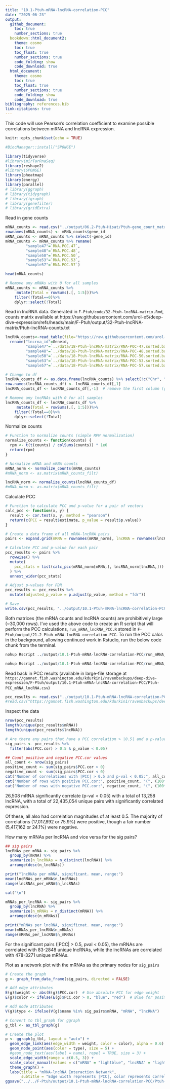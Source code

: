 ```yaml
---
title: "10.1-Ptuh-mRNA-lncRNA-correlation-PCC"
date: "2025-06-23"
output: 
  github_document:
    toc: true
    number_sections: true
  bookdown::html_document2:
    theme: cosmo
    toc: true
    toc_float: true
    number_sections: true
    code_folding: show
    code_download: true
  html_document:
    theme: cosmo
    toc: true
    toc_float: true
    number_sections: true
    code_folding: show
    code_download: true
bibliography: references.bib
link-citations: true
---
```


This code will use Pearson's correlation coefficient to examine possible correlations between mRNA and lncRNA expression. 

```r
knitr::opts_chunk$set(echo = TRUE)

#BiocManager::install("SPONGE")

library(tidyverse)
#library(mirTarRnaSeq)
library(reshape2)
#library(SPONGE)
library(pheatmap)
library(energy)
library(parallel)
# library(ggraph)
# library(tidygraph)
# library(igraph)
# library(genefilter)
# library(gridExtra)
```

Read in gene counts
```r
mRNA_counts <- read.csv("../output/06.2-Ptuh-Hisat/Ptuh-gene_count_matrix.csv")
rownames(mRNA_counts) <- mRNA_counts$gene_id
mRNA_counts <- mRNA_counts %>% select(-gene_id)
mRNA_counts <- mRNA_counts %>% rename( 
         "sample47"=`RNA.POC.47`, 
         "sample48"=`RNA.POC.48`, 
         "sample50"=`RNA.POC.50`, 
         "sample53"=`RNA.POC.53`, 
         "sample57"=`RNA.POC.57`)

head(mRNA_counts)

# Remove any mRNAs with 0 for all samples 
mRNA_counts <- mRNA_counts %>%
     mutate(Total = rowSums(.[, 1:5]))%>%
    filter(!Total==0)%>%
    dplyr::select(!Total)
```

Read in lncRNA data. Generated in `F-Ptuh/code/32-Ptuh-lncRNA-matrix.Rmd`, counts matrix available at https://raw.githubusercontent.com/urol-e5/deep-dive-expression/refs/heads/main/F-Ptuh/output/32-Ptuh-lncRNA-matrix/Ptuh-lncRNA-counts.txt

```r
lncRNA_counts<-read_table(file="https://raw.githubusercontent.com/urol-e5/deep-dive-expression/refs/heads/main/F-Ptuh/output/18-Ptuh-lncRNA-matrix/Ptuh-lncRNA-counts.txt", skip=1) %>%
  rename("lncrna_id"=Geneid, 
         "sample47"=`../data/18-Ptuh-lncRNA-matrix/RNA-POC-47.sorted.bam`, 
         "sample48"=`../data/18-Ptuh-lncRNA-matrix/RNA-POC-48.sorted.bam`, 
         "sample50"=`../data/18-Ptuh-lncRNA-matrix/RNA-POC-50.sorted.bam`, 
         "sample53"=`../data/18-Ptuh-lncRNA-matrix/RNA-POC-53.sorted.bam`, 
         "sample57"=`../data/18-Ptuh-lncRNA-matrix/RNA-POC-57.sorted.bam`)

# Change to df 
lncRNA_counts_df <- as.data.frame(lncRNA_counts) %>% select(!c("Chr", "Start", "End", "Strand", "Length"))
row.names(lncRNA_counts_df) <- lncRNA_counts_df[,1]
lncRNA_counts_df <- lncRNA_counts_df[,-1]  # remove the first column (gene names) if needed

# Remove any lncRNAs with 0 for all samples 
lncRNA_counts_df <- lncRNA_counts_df %>%
     mutate(Total = rowSums(.[, 1:5]))%>%
    filter(!Total==0)%>%
    dplyr::select(!Total)
```

Normalize counts
```r
# Function to normalize counts (simple RPM normalization)
normalize_counts <- function(counts) {
  rpm <- t(t(counts) / colSums(counts)) * 1e6
  return(rpm)
}

# Normalize mRNA and mRNA counts
mRNA_norm <- normalize_counts(mRNA_counts)
#mRNA_norm <- as.matrix(mRNA_counts_filt)

lncRNA_norm <- normalize_counts(lncRNA_counts_df)
#mRNA_norm <- as.matrix(mRNA_counts_filt)
```

Calculate PCC  
```r
# Function to calculate PCC and p-value for a pair of vectors
calc_pcc <- function(x, y) {
  result <- cor.test(x, y, method = "pearson")
  return(c(PCC = result$estimate, p_value = result$p.value))
}

# Create a data frame of all mRNA-lncRNA pairs
pairs <- expand.grid(mRNA = rownames(mRNA_norm), lncRNA = rownames(lncRNA_norm))

# Calculate PCC and p-value for each pair
pcc_results <- pairs %>%
  rowwise() %>%
  mutate(
    pcc_stats = list(calc_pcc(mRNA_norm[mRNA,], lncRNA_norm[lncRNA,]))
  ) %>%
  unnest_wider(pcc_stats)

# Adjust p-values for FDR
pcc_results <- pcc_results %>%
  mutate(adjusted_p_value = p.adjust(p_value, method = "fdr"))

# Save
write.csv(pcc_results, "../output/10.1-Ptuh-mRNA-lncRNA-correlation-PCC/Ptuh-PCC_mRNA_lncRNA.csv")
```

Both matrices (the mRNA counts and lncRNA counts) are prohibitively large (~30,000 rows). I've used the above code to create an R script that will perform the PCC calculations, `run_mRNA_lncRNA_PCC.R` stored in `F-Ptuh/output/21.2-Ptuh-mRNA-lncRNA-correlation-PCC`. To run the PCC calcs in the background, allowing continued work in Rstudio, run the below code chunk from the terminal.
```r
nohup Rscript ../output/10.1-Ptuh-mRNA-lncRNA-correlation-PCC/run_mRNA_lncRNA_PCC.R > ../output/10.1-Ptuh-mRNA-lncRNA-correlation-PCC/run_mRNA_lncRNA_PCC_log.txt 2>&1 &
```

```r
nohup Rscript ../output/10.1-Ptuh-mRNA-lncRNA-correlation-PCC/run_mRNA_lncRNA_PCC_chunks.R > ../output/10.1-Ptuh-mRNA-lncRNA-correlation-PCC/run_mRNA_lncRNA_PCC_chunks_log.txt 2>&1 &
```




Read back in PCC results (available in large-file storage at `https://gannet.fish.washington.edu/kdurkin1/ravenbackups/deep-dive-expression/F-Ptuh/output/10.1-Ptuh-mRNA-lncRNA-correlation-PCC/Ptuh-PCC_mRNA_lncRNA.csv`)
```r
pcc_results <- read.csv("../output/10.1-Ptuh-mRNA-lncRNA-correlation-PCC/Ptuh-PCC_mRNA_lncRNA.csv")
#read.csv("https://gannet.fish.washington.edu/kdurkin1/ravenbackups/deep-dive-expression/F-Ptuh/output/10.1-Ptuh-mRNA-lncRNA-correlation-PCC/Ptuh-PCC_mRNA_lncRNA.csv")
```


Inspect the data
```r
nrow(pcc_results)
length(unique(pcc_results$mRNA))
length(unique(pcc_results$lncRNA))

# Are there any pairs that have a PCC correlation > |0.5| and a p-value < 0.05?
sig_pairs <- pcc_results %>%
  filter(abs(PCC.cor) > 0.5 & p_value < 0.05)

## Count positive and negative PCC.cor values
all_count <- nrow(sig_pairs)
positive_count <- sum(sig_pairs$PCC.cor > 0)
negative_count <- sum(sig_pairs$PCC.cor < 0)
cat("Number of correlations with |PCC| > 0.5 and p-val < 0.05:", all_count, "\n")
cat("Number of rows with positive PCC.cor:", positive_count, "(", (100*positive_count)/all_count, ")", "\n")
cat("Number of rows with negative PCC.cor:", negative_count, "(", (100*negative_count)/all_count, ")", "\n")
```

26,508 mRNA significantly correlate (p-val < 0.05) with a total of 13,258 lncRNA, with a total of 22,435,054 unique pairs with significantly correlated expression. 

Of these, all also had correlation magnitudes of at least 0.5. The majority of correlations (17,017,892 or 75.9%) were positive, though a fair number (5,417,162 or 24.1%) were negative.


How many mRNAs per lncRNA and vice versa for the sig pairs?
```r
## sig pairs 
lncRNAs_per_mRNA <- sig_pairs %>%
  group_by(mRNA) %>%
  summarize(n_lncRNAs = n_distinct(lncRNA)) %>%
  arrange(desc(n_lncRNAs))

print("lncRNAs per mRNA, significant. mean, range:")
mean(lncRNAs_per_mRNA$n_lncRNAs)
range(lncRNAs_per_mRNA$n_lncRNAs)

cat("\n")

mRNAs_per_lncRNA <- sig_pairs %>%
  group_by(lncRNA) %>%
  summarize(n_mRNAs = n_distinct(mRNA)) %>%
  arrange(desc(n_mRNAs))

print("mRNAs per lncRNA, significnat. mean, range:")
mean(mRNAs_per_lncRNA$n_mRNAs)
range(mRNAs_per_lncRNA$n_mRNAs)

```

For the significant pairs (|PCC| > 0.5, pval < 0.05), the mRNAs are correlated with 83-2848 unique lncRNAs, while the lncRNAs are correlated with 478-3271 unique mRNAs. 

Plot as a network plot with the mRNAs as the primary nodes for `sig_pairs` 
```r
# Create the graph
g <- graph_from_data_frame(sig_pairs, directed = FALSE)

# Add edge attributes
E(g)$weight <- abs(E(g)$PCC.cor)  # Use absolute PCC for edge weight
E(g)$color <- ifelse(E(g)$PCC.cor > 0, "blue", "red")  # Blue for positive, red for negative correlations

# Add node attributes
V(g)$type <- ifelse(V(g)$name %in% sig_pairs$mRNA, "mRNA", "lncRNA")

# Convert to tbl_graph for ggraph
g_tbl <- as_tbl_graph(g)

# Create the plot
p <- ggraph(g_tbl, layout = "auto") +
  geom_edge_link(aes(edge_width = weight, color = color), alpha = 0.6) +
  geom_node_point(aes(color = type), size = 5) +
  #geom_node_text(aes(label = name), repel = TRUE, size = 3) +
  scale_edge_width(range = c(0.5, 3)) +
  scale_color_manual(values = c("mRNA" = "lightblue", "lncRNA" = "lightgreen", "Positive correlation" = "blue", "Negative correlation" = "red")) +
  theme_graph() +
  labs(title = "mRNA-lncRNA Interaction Network",
       subtitle = "Edge width represents |PCC|, color represents correlation direction");p
ggsave("../../F-Ptuh/output/10.1-Ptuh-mRNA-lncRNA-correlation-PCC/Ptuh-significant_mRNA_lncRNA_network.png", p, width = 20, height = 15, dpi = 300)
```


